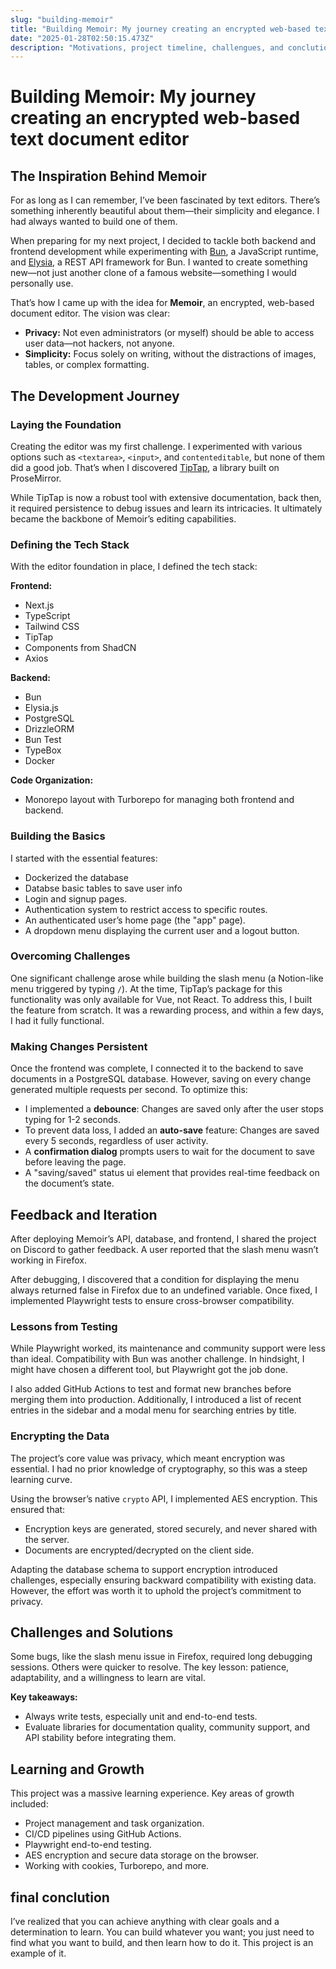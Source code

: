 ```yaml
---
slug: "building-memoir"
title: "Building Memoir: My journey creating an encrypted web-based text document editor"
date: "2025-01-28T02:50:15.473Z"
description: "Motivations, project timeline, challengues, and conclutions."
---
```


# Building Memoir: My journey creating an encrypted web-based text document editor

## The Inspiration Behind Memoir
For as long as I can remember, I’ve been fascinated by text editors. There’s something inherently beautiful about them—their simplicity and elegance. I had always wanted to build one of them.

When preparing for my next project, I decided to tackle both backend and frontend development while experimenting with [Bun](https://bun.sh), a JavaScript runtime, and [Elysia](https://github.com/elysiajs/elysia/), a REST API framework for Bun. I wanted to create something new—not just another clone of a famous website—something I would personally use.

That’s how I came up with the idea for **Memoir**, an encrypted, web-based document editor. The vision was clear:

- **Privacy:** Not even administrators (or myself) should be able to access user data—not hackers, not anyone.
- **Simplicity:** Focus solely on writing, without the distractions of images, tables, or complex formatting.

## The Development Journey

### Laying the Foundation
Creating the editor was my first challenge. I experimented with various options such as `<textarea>`, `<input>`, and `contenteditable`, but none of them did a good job. That’s when I discovered [TipTap](https://tiptap.dev), a library built on ProseMirror.

While TipTap is now a robust tool with extensive documentation, back then, it required persistence to debug issues and learn its intricacies. It ultimately became the backbone of Memoir’s editing capabilities.

### Defining the Tech Stack
With the editor foundation in place, I defined the tech stack:

**Frontend:**
- Next.js
- TypeScript
- Tailwind CSS
- TipTap
- Components from ShadCN
- Axios

**Backend:**
- Bun
- Elysia.js
- PostgreSQL
- DrizzleORM
- Bun Test
- TypeBox
- Docker

**Code Organization:**
- Monorepo layout with Turborepo for managing both frontend and backend.

### Building the Basics
I started with the essential features:
- Dockerized the database
- Databse basic tables to save user info
- Login and signup pages.
- Authentication system to restrict access to specific routes.
- An authenticated user’s home page (the "app" page).
- A dropdown menu displaying the current user and a logout button.

### Overcoming Challenges
One significant challenge arose while building the slash menu (a Notion-like menu triggered by typing `/`). At the time, TipTap’s package for this functionality was only available for Vue, not React. To address this, I built the feature from scratch. It was a rewarding process, and within a few days, I had it fully functional.

### Making Changes Persistent
Once the frontend was complete, I connected it to the backend to save documents in a PostgreSQL database. However, saving on every change generated multiple requests per second. To optimize this:

- I implemented a **debounce**: Changes are saved only after the user stops typing for 1-2 seconds.
- To prevent data loss, I added an **auto-save** feature: Changes are saved every 5 seconds, regardless of user activity.
- A **confirmation dialog** prompts users to wait for the document to save before leaving the page.
- A "saving/saved" status ui element that provides real-time feedback on the document’s state.

## Feedback and Iteration
After deploying Memoir’s API, database, and frontend, I shared the project on Discord to gather feedback. A user reported that the slash menu wasn’t working in Firefox. 

After debugging, I discovered that a condition for displaying the menu always returned false in Firefox due to an undefined variable. Once fixed, I implemented Playwright tests to ensure cross-browser compatibility.

### Lessons from Testing
While Playwright worked, its maintenance and community support were less than ideal. Compatibility with Bun was another challenge. In hindsight, I might have chosen a different tool, but Playwright got the job done.

I also added GitHub Actions to test and format new branches before merging them into production. Additionally, I introduced a list of recent entries in the sidebar and a modal menu for searching entries by title.

### Encrypting the Data
The project’s core value was privacy, which meant encryption was essential. I had no prior knowledge of cryptography, so this was a steep learning curve. 

Using the browser’s native `crypto` API, I implemented AES encryption. This ensured that:
- Encryption keys are generated, stored securely, and never shared with the server.
- Documents are encrypted/decrypted on the client side.

Adapting the database schema to support encryption introduced challenges, especially ensuring backward compatibility with existing data. However, the effort was worth it to uphold the project’s commitment to privacy.

## Challenges and Solutions
Some bugs, like the slash menu issue in Firefox, required long debugging sessions. Others were quicker to resolve. The key lesson: patience, adaptability, and a willingness to learn are vital.

**Key takeaways:**
- Always write tests, especially unit and end-to-end tests.
- Evaluate libraries for documentation quality, community support, and API stability before integrating them.

## Learning and Growth
This project was a massive learning experience. Key areas of growth included:
- Project management and task organization.
- CI/CD pipelines using GitHub Actions.
- Playwright end-to-end testing.
- AES encryption and secure data storage on the browser.
- Working with cookies, Turborepo, and more.

## final conclution 
I’ve realized that you can achieve anything with clear goals and a determination to learn. You can build whatever you want; you just need to find what you want to build, and then learn how to do it. This project is an example of it.

